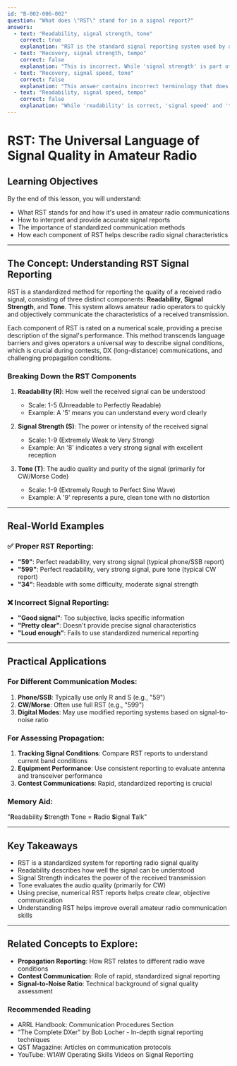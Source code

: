 ```yaml
---
id: "B-002-006-002"
question: "What does \"RST\" stand for in a signal report?"
answers:
  - text: "Readability, signal strength, tone"
    correct: true
    explanation: "RST is the standard signal reporting system used by amateur radio operators to provide a precise, quantitative assessment of a received radio transmission. This three-part report allows operators to communicate the quality of a signal objectively, helping to understand communication conditions and potential interference or propagation challenges."
  - text: "Recovery, signal strength, tempo"
    correct: false
    explanation: "This is incorrect. While 'signal strength' is part of the terminology, 'recovery' and 'tempo' are not standard components of the RST reporting system. These terms do not relate to the standard method amateur radio operators use to describe signal quality during contacts."
  - text: "Recovery, signal speed, tone"
    correct: false
    explanation: "This answer contains incorrect terminology that does not match the standard RST reporting method used in amateur radio. Signal parameters are about quality and characteristics, not recovery or speed, and the standard report focuses on readability, signal strength, and tone."
  - text: "Readability, signal speed, tempo"
    correct: false
    explanation: "While 'readability' is correct, 'signal speed' and 'tempo' are not part of the standard RST reporting system. Amateur radio operators use specific numerical scales to quantify signal characteristics, not subjective terms like tempo."
---
```


# RST: The Universal Language of Signal Quality in Amateur Radio

## Learning Objectives
By the end of this lesson, you will understand:
- What RST stands for and how it's used in amateur radio communications
- How to interpret and provide accurate signal reports
- The importance of standardized communication methods
- How each component of RST helps describe radio signal characteristics

---

## The Concept: Understanding RST Signal Reporting

RST is a standardized method for reporting the quality of a received radio signal, consisting of three distinct components: **Readability**, **Signal Strength**, and **Tone**. This system allows amateur radio operators to quickly and objectively communicate the characteristics of a received transmission.

Each component of RST is rated on a numerical scale, providing a precise description of the signal's performance. This method transcends language barriers and gives operators a universal way to describe signal conditions, which is crucial during contests, DX (long-distance) communications, and challenging propagation conditions.

### Breaking Down the RST Components

1. **Readability (R)**: How well the received signal can be understood
   - Scale: 1-5 (Unreadable to Perfectly Readable)
   - Example: A '5' means you can understand every word clearly

2. **Signal Strength (S)**: The power or intensity of the received signal
   - Scale: 1-9 (Extremely Weak to Very Strong)
   - Example: An '8' indicates a very strong signal with excellent reception

3. **Tone (T)**: The audio quality and purity of the signal (primarily for CW/Morse Code)
   - Scale: 1-9 (Extremely Rough to Perfect Sine Wave)
   - Example: A '9' represents a pure, clean tone with no distortion

---

## Real-World Examples

### ✅ Proper RST Reporting:
- **"59"**: Perfect readability, very strong signal (typical phone/SSB report)
- **"599"**: Perfect readability, very strong signal, pure tone (typical CW report)
- **"34"**: Readable with some difficulty, moderate signal strength

### ❌ Incorrect Signal Reporting:
- **"Good signal"**: Too subjective, lacks specific information
- **"Pretty clear"**: Doesn't provide precise signal characteristics
- **"Loud enough"**: Fails to use standardized numerical reporting

---

## Practical Applications

### For Different Communication Modes:
1. **Phone/SSB**: Typically use only R and S (e.g., "59")
2. **CW/Morse**: Often use full RST (e.g., "599")
3. **Digital Modes**: May use modified reporting systems based on signal-to-noise ratio

### For Assessing Propagation:
1. **Tracking Signal Conditions**: Compare RST reports to understand current band conditions
2. **Equipment Performance**: Use consistent reporting to evaluate antenna and transceiver performance
3. **Contest Communications**: Rapid, standardized reporting is crucial

### Memory Aid:
"**R**eadability **S**trength **T**one = **R**adio **S**ignal **T**alk"

---

## Key Takeaways

- RST is a standardized system for reporting radio signal quality
- Readability describes how well the signal can be understood
- Signal Strength indicates the power of the received transmission
- Tone evaluates the audio quality (primarily for CW)
- Using precise, numerical RST reports helps create clear, objective communication
- Understanding RST helps improve overall amateur radio communication skills

---

## Related Concepts to Explore:
- **Propagation Reporting**: How RST relates to different radio wave conditions
- **Contest Communication**: Role of rapid, standardized signal reporting
- **Signal-to-Noise Ratio**: Technical background of signal quality assessment

### Recommended Reading
- ARRL Handbook: Communication Procedures Section
- "The Complete DXer" by Bob Locher - In-depth signal reporting techniques
- QST Magazine: Articles on communication protocols
- YouTube: W1AW Operating Skills Videos on Signal Reporting